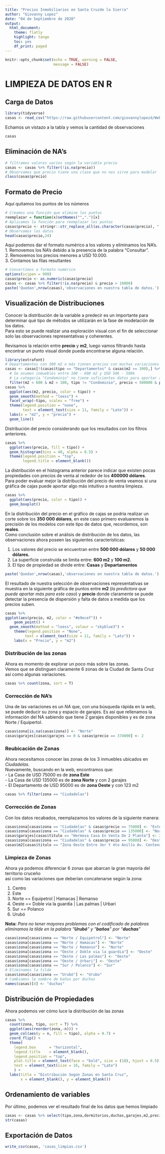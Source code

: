 ---
title: "Precios Inmobiliarios en Santa Cruzde la Sierra"
author: "Giovanny Lopez"
date: "04 de Septiembre de 2020"
output:
  html_document: 
    theme: flatly
    highlight: tango
    toc: yes
    df_print: paged
---

```{r setup, include=FALSE}
knitr::opts_chunk$set(echo = TRUE, warning = FALSE,
                      message = FALSE)
```


# **LIMPIEZA DE DATOS EN R**

## Carga de Datos
```{r}
library(tidyverse)
casas <- read_csv("https://raw.githubusercontent.com/giovannylopezd/Web-Scrapping/master/casas.csv")
```

Echamos un vistazo a la tabla y vemos la cantidad de observaciones
```{r}
casas
```

## Eliminación de NA's
```{r}
# filtramos valores vacíos según la variable precio 
casas <- casas %>% filter(!is.na(precio))
# Observamos que precio tiene una clase que no nos sirve para modelar
class(casas$precio)
```

## Formato de Precio
Aquí quitamos los puntos de los números
```{r}
# Creamos una función que elimine los puntos
reemplazar = function(x)setNames("",".")[x]
# Aplicamos la función para reemplazar los puntos
casas$precio <- stringr::str_replace_all(as.character(casas$precio), "[.]", reemplazar)
# Observamos los datos
head(casas$precio,24)
```

Aquí podemos dar el formato numérico a los valores y eliminamos los NA's.  
1. Removemos los NA's debido a la presencia de la palabra "Consultar".  
2. Removemos los precios menores a USD 10.000.  
3. Contamos las filas resultantes
```{r}
# Convertimos a formato numérico 
options(scipen = 999)
casas$precio <- as.numeric(casas$precio)
casas <- casas %>% filter(!is.na(precio) & precio > 10000)
paste('Quedan',nrow(casas),'observaciones en nuestra tabla de datos.')
```

## Visualización de Distribuciones 
Conocer la distribución de la variable a predecir es un importante para determinar qué tipo de métodos se utilizarán en la fase de modelación de los datos.  
Para esto se puede realizar una exploración visual con el fin de seleccionar solo las observaciones representativas y coherentes.   

Revisamos la relación entre **precio** y **m2**, luego vamos filtrando hasta encontrar un punto visual donde pueda encontrarse alguna relación.  
```{r}
library(extrafont)
# Departamentos con 300 m2 o más tienen precios con muchas variaciones
casas <- casas[!(casas$tipo == "Departamentos" & casas$m2 >= 300),] %>%
  # Se asumen inmuebles entre 100 - 600 m2 y USD 50k - 500k
  # La categoría "Condominio" no tiene suficientes datos para aportar al modelo
  filter(m2 < 600 & m2 > 100, tipo != "Condominio", precio < 500000 & precio > 50000)
casas %>% 
  ggplot(aes(m2, precio, color = tipo)) +
  geom_smooth(method = "loess") +
  facet_wrap(~tipo, scales = "free") +
  theme(legend.position = "none",
        text = element_text(size = 11, family = "Lato")) +
  labs(x = "m2", y = "precio") +
  geom_line()
```



Distribución del precio considerando que los resultados con los filtros anteriores.
```{r}
casas %>% 
  ggplot(aes(precio, fill = tipo)) +
  geom_histogram(bins = 40, alpha = 0.5) +
  theme(legend.position = "top",
        legend.title = element_blank())
```


La distribución en el histograma anterior parece indicar que existen pocas propiedades con precios de venta al rededor de los **400000 dólares**.  
Para poder evaluar mejor la distribución del precio de venta veamos si una gráfica de cajas puede aportar algo más intuitivo a nuestra limpieza.
```{r}
casas %>% 
  ggplot(aes(precio, color = tipo)) +
  geom_boxplot()
```


En la distribución del precio en el gráfico de cajas se podría realizar un corte sobre los **350 000 dólares**, en este caso primero evaluaremos la precisión de los modelos con este tipo de datos que, recordemos, son **reales**.    
Como conclusión sobre el análisis de distribución de los datos, las observaciones ahora poseen las siguientes características:  

1. Los valores del precio se encuentran entre **500 000 dólares** y **50 000 dólares.**  
2. La superficie construida se limita entre: **600 m2** y **100 m2.**  
3. El tipo de propiedad se divide entre: **Casas** y **Departamentos**  


```{r}
paste('Quedan',nrow(casas),'observaciones en nuestra tabla de datos.')
```


El resultado de nuestra selección de observaciones representativas se muestra en la siguiente gráfica de puntos entre **m2** (*la predictora que puede aportar más para este caso*) y **precio** donde claramente se puede detectar la presencia de dispersión y falta de datos a medida que los precios suben.
```{r}
casas %>% 
ggplot(aes(precio, m2, color = "#e9ecef")) +
    geom_point() +
  geom_smooth(method = "loess", colour = "skyblue3") +
    theme(legend.position = "None",
         text = element_text(size = 11, family = "Lato")) +
    labs(x = "Precio", y = "m2")
```



### Distribución de las zonas

Ahora es momento de explorar un poco más sobre las zonas.  
Vemos que se distinguen claramente 6 zonas de la Ciudad de Santa Cruz así como algunas variaciones.
```{r}
casas %>% count(zona, sort = T)
```


### Corrección de NA's

Una de las variaciones es un *NA* que, con una búsqueda rápida en la web, se puede deducir su zona y espacio de garajes.  Es así que rellenamos la información del NA sabiendo que tiene 2 garajes disponibles y es de zona Norte / Equipertol.
```{r}
casas$zona[is.na(casas$zona)] <- "Norte"
casas$garajes[casas$garajes == 0 & casas$precio == 374000] <- 2
```


### Reubicación de Zonas

Ahora necesitamos conocer las zonas de los 3 inmuebles ubicados en *Ciudadelas*.  
Nuevamente, buscando en la web, encontramos que:  
- La Casa de USD 75000 es de **zona Este**  
- La Casa de USD 135000 es de **zona Norte** y con 2 garajes  
- El Departamento de USD 95000 es de **zona Oeste** y con 123 m2
```{r}
casas %>% filter(zona == "Ciudadelas")
```


### Corrección de Zonas

Con los datos recabados, reemplazamos los valores de la siguiente manera:
```{r}
casas$zona[casas$zona == "Ciudadelas" & casas$precio == 75000] <- "Este"
casas$zona[casas$zona == "Ciudadelas" & casas$precio == 135000] <- "Norte"
casas$garajes[casas$titulo == "Hermosa Casa En Venta De 2 Planta"] <- 2
casas$zona[casas$zona == "Ciudadelas" & casas$precio == 95000] <- "Oeste"
casas$m2[casas$titulo == "Zona Oeste Entre 3er Y 4to Anillo Av. Centenario"] <- 123
```


### Limpieza de Zonas

Ahora ya podemos diferenciar 6 zonas que abarcan la gran mayoría del territorio cruceño  
así como las variaciones que deberían concatenarse según la zona:  

1. Centro
2. Este
3. Norte    ==    Equipetrol | Hamacas | Remanso
4. Oeste    ==    Doble via la guardia | Las palmas | Urbari
5. Sur      ==    Polanco
6. Urubó  

**Nota:** *Para no tener mayores problemas con el codificado de palabras eliminamos la tilde en la palabra "**Urubó**" y "**baños**" por "**duchas**"*
```{r}
casas$zona[casas$zona == "Norte / Equipetrol"] <- "Norte"
casas$zona[casas$zona == "Norte / Hamacas"] <- "Norte"
casas$zona[casas$zona == "Norte / Remanso"] <- "Norte"
casas$zona[casas$zona == "Oeste / Doble via la guardia"] <- "Oeste"
casas$zona[casas$zona == "Oeste / Las palmas"] <- "Oeste"
casas$zona[casas$zona == "Oeste / Urbari"] <- "Oeste"
casas$zona[casas$zona == "Sur / Polanco"] <- "Sur"
# Eliminamos la tilde
casas$zona[casas$zona == "Urubó"] <- "Urubo"
# Cambiamos le nombre de baños por duchas
names(casas)[4] <- "duchas"
```


## Distribución de Propiedades
Ahora podemos ver cómo luce la distribución de las zonas
```{r}
casas %>%
  count(zona, tipo, sort = T) %>%
  ggplot(aes(reorder(zona,-n))) +
  geom_col(aes(y = n, fill = tipo), alpha = 0.7) +
  coord_flip() +
  theme(
    legend.box      = "horizontal",
    legend.title    = element_blank(),
    legend.position = "top",
    plot.title = element_text(face = "bold", size = (18), hjust = 0.5),
    text = element_text(size = 16, family = "Lato")
    ) +
  labs(title = "Distribución Según Zonas en Santa Cruz",
       x = element_blank(), y = element_blank())
```


## Ordenamiento de variables 

Por último, podemos ver el resultado final de los datos que hemos limpiado
```{r}
casas <- casas %>% select(tipo,zona,dormitorios,duchas,garajes,m2,precio)
str(casas)
```

## Exportación de Datos
```{r}
write_csv(casas, 'casas_limpias.csv')
```


































